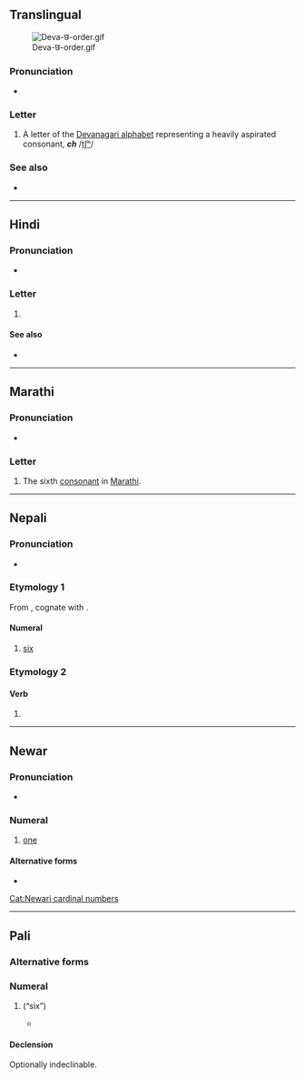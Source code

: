 {{character info}}
==Translingual==
[[File:Deva-छ-order.gif|thumb]]

===Pronunciation===
* {{IPA|mul|/tʃʰə/}}

===Letter===
{{mul-Deva|ch}}

# A letter of the [[Devanagari alphabet]] representing a heavily aspirated consonant, '''''ch''''' /[[tʃʰ]]/

===See also===
* {{list:Devanagari script letters/mul}}

----

==Hindi==

===Pronunciation===
* {{hi-IPA|छ.}}

===Letter===
{{head|hi|letter}}

# {{n-g|the seventh [[consonant]] in [[Hindi]]}}

====See also====
* {{list:Devanagari script letters/hi}}

----

==Marathi==

===Pronunciation===
* {{mr-IPA}}

===Letter===
{{head|mr|letter}}

# The sixth [[consonant]] in [[Marathi]].

----

==Nepali==

===Pronunciation===
* {{ne-IPA}}

===Etymology 1===
From {{inh|ne|sa|षष्}}, cognate with {{cog|hi|छह}}.

{{number box|ne|6}}

====Numeral====
{{ne-pos|numeral}}

# {{cln|ne|cardinal numbers}} [[six]]

===Etymology 2===

====Verb====
{{ne-pos|verb form}}

# {{inflection of|ne|हुनु||3|s|low-respect defining|pres}}

----

==Newar==

===Pronunciation===
* {{new-IPA}}

===Numeral===
{{head|new|numeral}}

# [[one]]

====Alternative forms====
* {{l|new|छि}}

[[Cat:Newari cardinal numbers]]

----

==Pali==

===Alternative forms===
{{pi-alt|Latn=cha}}

===Numeral===
{{head|pi|numeral}}

# {{pi-sc|Deva|cha}} (“six”)
#* {{RQ:pi:Kaccayano quote|250|athas|6}}

====Declension====
Optionally indeclinable.
<!-- {{pi-alt|Latn=chachahichannaṃchasu}} transliteration aid -->
{{pi-decl-noun|g=no|number=p
|novoc=true
|nomp_mod=replace|nomp=छ
|accp_mod=replace|accp=छ
|insp_mod=replace|insp=छहि
|ablp_mod=replace|ablp=छहि
|datp_mod=replace|datp=छन्नं
|genp_mod=replace|genp=छन्नं
|locp_mod=replace|locp=छसु
}}